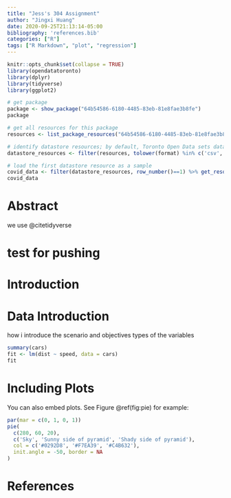 ```yaml
---
title: "Jess's 304 Assignment"
author: "Jingxi Huang"
date: 2020-09-25T21:13:14-05:00
bibliography: 'references.bib'
categories: ["R"]
tags: ["R Markdown", "plot", "regression"]
---
```


```r
knitr::opts_chunk$set(collapse = TRUE)
library(opendatatoronto)
library(dplyr)
library(tidyverse)
library(ggplot2)

# get package
package <- show_package("64b54586-6180-4485-83eb-81e8fae3b8fe")
package

# get all resources for this package
resources <- list_package_resources("64b54586-6180-4485-83eb-81e8fae3b8fe")

# identify datastore resources; by default, Toronto Open Data sets datastore resource format to CSV for non-geospatial and GeoJSON for geospatial resources
datastore_resources <- filter(resources, tolower(format) %in% c('csv', 'geojson'))

# load the first datastore resource as a sample
covid_data <- filter(datastore_resources, row_number()==1) %>% get_resource()
covid_data
```

# Abstract
we use @citetidyverse

# test for pushing 
# Introduction

# Data Introduction
how i introduce the scenario and objectives
types of the variables

```r
summary(cars)
fit <- lm(dist ~ speed, data = cars)
fit
```

# Including Plots

You can also embed plots. See Figure \@ref(fig:pie) for example:

```r
par(mar = c(0, 1, 0, 1))
pie(
  c(280, 60, 20),
  c('Sky', 'Sunny side of pyramid', 'Shady side of pyramid'),
  col = c('#0292D8', '#F7EA39', '#C4B632'),
  init.angle = -50, border = NA
)
```

# References
